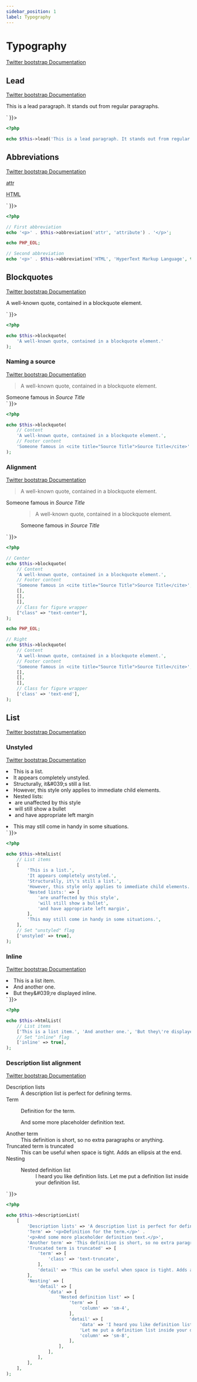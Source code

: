 ```yaml
---
sidebar_position: 1
label: Typography
---
```



# Typography

[Twitter bootstrap Documentation](https://getbootstrap.com/docs/5.3/content/typography/)

## Lead

[Twitter bootstrap Documentation](https://getbootstrap.com/docs/5.3/content/typography/#lead)

<Tabs>
<TabItem value="result" label="Result" default>
  <HtmlCode bootstrapVersion="5.3">
      <div dangerouslySetInnerHTML={{ __html: `<p class="lead">This is a lead paragraph. It stands out from regular paragraphs.</p>` }}></div>
  </HtmlCode>
</TabItem>
<TabItem value="source" label="Source">

```php
<?php

echo $this->lead('This is a lead paragraph. It stands out from regular paragraphs.');
```

</TabItem>
</Tabs>

## Abbreviations

[Twitter bootstrap Documentation](https://getbootstrap.com/docs/5.3/content/typography/#abbreviations)

<Tabs>
<TabItem value="result" label="Result" default>
  <HtmlCode bootstrapVersion="5.3">
      <div dangerouslySetInnerHTML={{ __html: `<p><abbr title="attribute">attr</abbr></p>
<p><abbr class="initialism" title="HyperText Markup Language">HTML</abbr></p>` }}></div>
  </HtmlCode>
</TabItem>
<TabItem value="source" label="Source">

```php
<?php

// First abbreviation
echo '<p>' . $this->abbreviation('attr', 'attribute') . '</p>';

echo PHP_EOL;

// Second abbreviation
echo '<p>' . $this->abbreviation('HTML', 'HyperText Markup Language', true) . '</p>';
```

</TabItem>
</Tabs>

## Blockquotes

[Twitter bootstrap Documentation](https://getbootstrap.com/docs/5.3/content/typography/#blockquotes)

<Tabs>
<TabItem value="result" label="Result" default>
  <HtmlCode bootstrapVersion="5.3">
      <div dangerouslySetInnerHTML={{ __html: `<blockquote class="blockquote">
    <p>A well-known quote, contained in a blockquote element.</p>
</blockquote>` }}></div>
  </HtmlCode>
</TabItem>
<TabItem value="source" label="Source">

```php
<?php

echo $this->blockquote(
    'A well-known quote, contained in a blockquote element.'
);
```

</TabItem>
</Tabs>

### Naming a source

[Twitter bootstrap Documentation](https://getbootstrap.com/docs/5.3/content/typography/#naming-a-source)

<Tabs>
<TabItem value="result" label="Result" default>
  <HtmlCode bootstrapVersion="5.3">
      <div dangerouslySetInnerHTML={{ __html: `<figure>
    <blockquote class="blockquote">
        <p>A well-known quote, contained in a blockquote element.</p>
    </blockquote>
    <figcaption class="blockquote-footer">Someone famous in <cite title="Source Title">Source Title</cite></figcaption>
</figure>` }}></div>
  </HtmlCode>
</TabItem>
<TabItem value="source" label="Source">

```php
<?php

echo $this->blockquote(
    // Content
    'A well-known quote, contained in a blockquote element.',
    // Footer content
    'Someone famous in <cite title="Source Title">Source Title</cite>'
);
```

</TabItem>
</Tabs>

### Alignment

[Twitter bootstrap Documentation](https://getbootstrap.com/docs/5.3/content/typography/#alignment)

<Tabs>
<TabItem value="result" label="Result" default>
  <HtmlCode bootstrapVersion="5.3">
      <div dangerouslySetInnerHTML={{ __html: `<figure class="text-center">
    <blockquote class="blockquote">
        <p>A well-known quote, contained in a blockquote element.</p>
    </blockquote>
    <figcaption class="blockquote-footer">Someone famous in <cite title="Source Title">Source Title</cite></figcaption>
</figure>
<figure class="text-end">
    <blockquote class="blockquote">
        <p>A well-known quote, contained in a blockquote element.</p>
    </blockquote>
    <figcaption class="blockquote-footer">Someone famous in <cite title="Source Title">Source Title</cite></figcaption>
</figure>` }}></div>
  </HtmlCode>
</TabItem>
<TabItem value="source" label="Source">

```php
<?php

// Center
echo $this->blockquote(
    // Content
    'A well-known quote, contained in a blockquote element.',
    // Footer content
    'Someone famous in <cite title="Source Title">Source Title</cite>',
    [],
    [],
    [],
    // Class for figure wrapper
    ["class" => "text-center"],
);

echo PHP_EOL;

// Right
echo $this->blockquote(
    // Content
    'A well-known quote, contained in a blockquote element.',
    // Footer content
    'Someone famous in <cite title="Source Title">Source Title</cite>',
    [],
    [],
    [],
    // Class for figure wrapper
    ['class' => 'text-end'],
);
```

</TabItem>
</Tabs>

## List

[Twitter bootstrap Documentation](https://getbootstrap.com/docs/5.3/content/typography/#lists)

### Unstyled

[Twitter bootstrap Documentation](https://getbootstrap.com/docs/5.3/content/typography/#unstyled)

<Tabs>
<TabItem value="result" label="Result" default>
  <HtmlCode bootstrapVersion="5.3">
      <div dangerouslySetInnerHTML={{ __html: `<ul class="list-unstyled">
    <li>This is a list.</li>
    <li>It appears completely unstyled.</li>
    <li>Structurally, it&amp;#039;s still a list.</li>
    <li>However, this style only applies to immediate child elements.</li>
    <li>
        Nested lists:
        <ul class="list-unstyled">
            <li>are unaffected by this style</li>
            <li>will still show a bullet</li>
            <li>and have appropriate left margin</li>
        </ul>
    </li>
    <li>This may still come in handy in some situations.</li>
</ul>` }}></div>
  </HtmlCode>
</TabItem>
<TabItem value="source" label="Source">

```php
<?php

echo $this->htmlList(
    // List items
    [
        'This is a list.',
        'It appears completely unstyled.',
        'Structurally, it\'s still a list.',
        'However, this style only applies to immediate child elements.',
        'Nested lists:' => [
            'are unaffected by this style',
            'will still show a bullet',
            'and have appropriate left margin',
        ],
        'This may still come in handy in some situations.',
    ],
    // Set "unstyled" flag
    ['unstyled' => true],
);
```

</TabItem>
</Tabs>

### Inline

[Twitter bootstrap Documentation](https://getbootstrap.com/docs/5.3/content/typography/#inline)

<Tabs>
<TabItem value="result" label="Result" default>
  <HtmlCode bootstrapVersion="5.3">
      <div dangerouslySetInnerHTML={{ __html: `<ul class="list-inline">
    <li class="list-inline-item">This is a list item.</li>
    <li class="list-inline-item">And another one.</li>
    <li class="list-inline-item">But they&amp;#039;re displayed inline.</li>
</ul>` }}></div>
  </HtmlCode>
</TabItem>
<TabItem value="source" label="Source">

```php
<?php

echo $this->htmlList(
    // List items
    ['This is a list item.', 'And another one.', 'But they\'re displayed inline.'],
    // Set "inline" flag
    ['inline' => true],
);
```

</TabItem>
</Tabs>

### Description list alignment

[Twitter bootstrap Documentation](https://getbootstrap.com/docs/5.3/content/typography/#description-list-alignment)

<Tabs>
<TabItem value="result" label="Result" default>
  <HtmlCode bootstrapVersion="5.3">
      <div dangerouslySetInnerHTML={{ __html: `<dl class="row">
    <dt class="col-sm-3">Description lists</dt>
    <dd class="col-sm-9">A description list is perfect for defining terms.</dd>
    <dt class="col-sm-3">Term</dt>
    <dd class="col-sm-9">
        <p>Definition for the term.</p>
        <p>And some more placeholder definition text.</p>
    </dd>
    <dt class="col-sm-3">Another term</dt>
    <dd class="col-sm-9">This definition is short, so no extra paragraphs or anything.</dd>
    <dt class="col-sm-3 text-truncate">Truncated term is truncated</dt>
    <dd class="col-sm-9">This can be useful when space is tight. Adds an ellipsis at the end.</dd>
    <dt class="col-sm-3">Nesting</dt>
    <dd class="col-sm-9">
        <dl class="row">
            <dt class="col-sm-4">Nested definition list</dt>
            <dd class="col-sm-8">I heard you like definition lists. Let me put a definition list inside your definition list.</dd>
        </dl>
    </dd>
</dl>` }}></div>
  </HtmlCode>
</TabItem>
<TabItem value="source" label="Source">

```php
<?php

echo $this->descriptionList(
    [
        'Description lists' => 'A description list is perfect for defining terms.',
        'Term' => '<p>Definition for the term.</p>' .
        '<p>And some more placeholder definition text.</p>',
        'Another term' => 'This definition is short, so no extra paragraphs or anything.',
        'Truncated term is truncated' => [
            'term' => [
                'class' => 'text-truncate',
            ],
            'detail' => 'This can be useful when space is tight. Adds an ellipsis at the end.',
        ],
        'Nesting' => [
            'detail' => [
                'data' => [
                    'Nested definition list' => [
                        'term' => [
                            'column' => 'sm-4',
                        ],
                        'detail' => [
                            'data' => 'I heard you like definition lists. ' .
                            'Let me put a definition list inside your definition list.',
                            'column' => 'sm-8',
                        ],
                    ],
                ],
            ],
        ],
    ],
);
```

</TabItem>
</Tabs>

